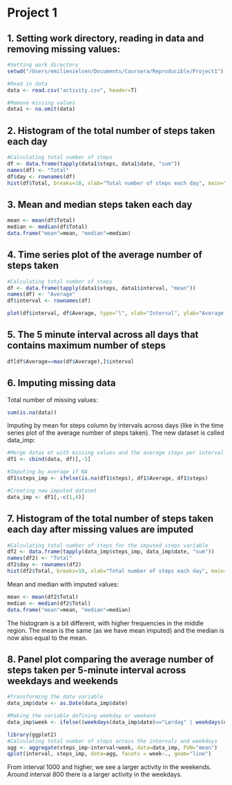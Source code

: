 
# Project 1

## 1. Setting work directory, reading in data and removing missing values:

```r
#Setting work directory
setwd("/Users/emilienielsen/Documents/Coursera/Reproducible/Project1")

#Read in data
data <- read.csv("activity.csv", header=T)

#Remove missing values
data1 <- na.omit(data)
```

## 2. Histogram of the total number of steps taken each day

```r
#Calculating total number of steps
df <- data.frame(tapply(data1$steps, data1$date, "sum"))
names(df) <- "Total"
df$day <- rownames(df)
hist(df$Total, breaks=10, xlab="Total number of steps each day", main="Histogram")
```

## 3. Mean and median steps taken each day

```r
mean <- mean(df$Total)
median <- median(df$Total)
data.frame("mean"=mean, "median"=median)
```

## 4. Time series plot of the average number of steps taken

```r
#Calculating total number of steps
df <- data.frame(tapply(data1$steps, data1$interval, "mean"))
names(df) <- "Average"
df$interval <- rownames(df)

plot(df$interval, df$Average, type="l", xlab="Interval", ylab="Average number of steps across all days", col="red")

```

## 5. The 5 minute interval across all days that contains maximum number of steps

```r
df[df$Average==max(df$Average),]$interval
```

## 6. Imputing missing data

Total number of missing values:

```r
sum(is.na(data))
```

Imputing by mean for steps column by intervals across days (like in the time series plot of the average number of steps taken). The new dataset is called data_imp:

```r
#Merge datas et with missing values and the average steps per interval
df1 <- cbind(data, df)[,-5]

#Imputing by average if NA
df1$steps_imp <- ifelse(is.na(df1$steps), df1$Average, df1$steps)

#Creating new imputed dataset
data_imp <- df1[,-c(1,4)]
```

## 7. Histogram of the total number of steps taken each day after missing values are imputed

```r
#Calculating total number of steps for the imputed steps variable
df2 <- data.frame(tapply(data_imp$steps_imp, data_imp$date, "sum"))
names(df2) <- "Total"
df2$day <- rownames(df2)
hist(df2$Total, breaks=10, xlab="Total number of steps each day", main="Histogram")
```

Mean and median with imputed values:

```r
mean <- mean(df2$Total)
median <- median(df2$Total)
data.frame("mean"=mean, "median"=median)
```

The histogram is a bit different, with higher frequencies in the middle region. The mean is the same (as we have mean imputed) and the median is now also equal to the mean.

## 8. Panel plot comparing the average number of steps taken per 5-minute interval across weekdays and weekends

```r
#Transforming the date variable
data_imp$date <- as.Date(data_imp$date)

#Making the variable defining weekday or weekend
data_imp$week <- ifelse((weekdays(data_imp$date)=="Lørdag" | weekdays(data_imp$date)=="Søndag"), "weekend", "weekday")
```


```r
library(ggplot2)
#Calculating total number of steps across the intervals and weekdays
agg <- aggregate(steps_imp~interval+week, data=data_imp, FUN="mean")
qplot(interval, steps_imp, data=agg, facets = week~., geom="line")
```

From interval 1000 and higher, we see a larger activity in the weekends. Around interval 800 there is a larger activity in the weekdays.



